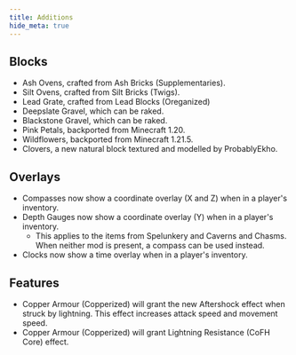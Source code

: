 ```yaml
---
title: Additions
hide_meta: true
---
```


## Blocks
- Ash Ovens, crafted from Ash Bricks (Supplementaries).
- Silt Ovens, crafted from Silt Bricks (Twigs).
- Lead Grate, crafted from Lead Blocks (Oreganized)
- Deepslate Gravel, which can be raked.
- Blackstone Gravel, which can be raked.
- Pink Petals, backported from Minecraft 1.20.
- Wildflowers, backported from Minecraft 1.21.5.
- Clovers, a new natural block textured and modelled by ProbablyEkho.

## Overlays
- Compasses now show a coordinate overlay (X and Z) when in a player's inventory.
- Depth Gauges now show a coordinate overlay (Y) when in a player's inventory.
  - This applies to the items from Spelunkery and Caverns and Chasms. When neither mod is present, a compass can be used instead.
- Clocks now show a time overlay when in a player's inventory.

## Features
- Copper Armour (Copperized) will grant the new Aftershock effect when struck by lightning. This effect increases attack speed and movement speed.
- Copper Armour (Copperized) will grant Lightning Resistance (CoFH Core) effect.

